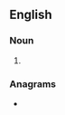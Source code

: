 ==English==

===Noun===
{{head|en|noun plural form}}

# {{plural of|pia mater|lang=en}}

===Anagrams===
* {{anagrams|en|a=aaeimprst|pimarates|spermatia}}